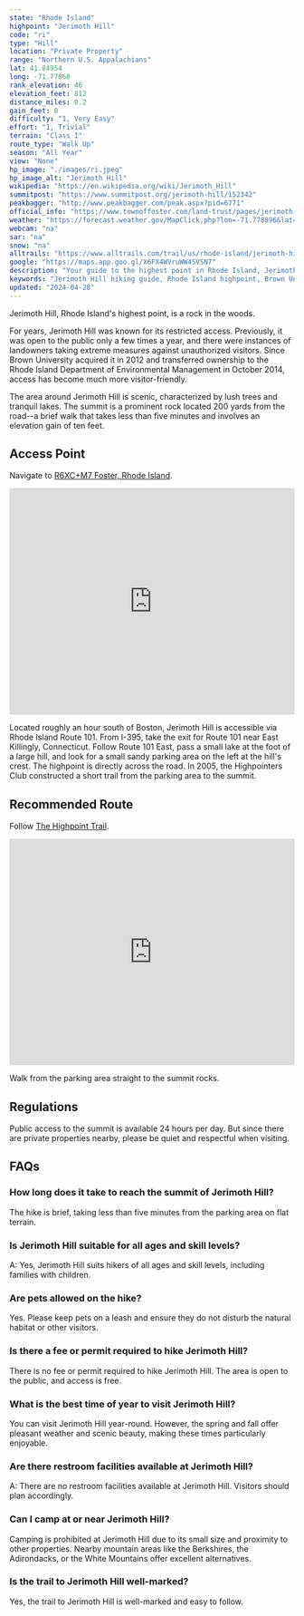 ```yaml
---
state: "Rhode Island"
highpoint: "Jerimoth Hill"
code: "ri"
type: "Hill"
location: "Private Property"
range: "Northern U.S. Appalachians"
lat: 41.84954
long: -71.77868
rank_elevation: 46
elevation_feet: 812
distance_miles: 0.2
gain_feet: 0
difficulty: "1, Very Easy"
effort: "1, Trivial"
terrain: "Class I"
route_type: "Walk Up"
season: "All Year"
view: "None"
hp_image: "./images/ri.jpeg"
hp_image_alt: "Jerimoth Hill"
wikipedia: "https://en.wikipedia.org/wiki/Jerimoth_Hill"
summitpost: "https://www.summitpost.org/jerimoth-hill/152342"
peakbagger: "http://www.peakbagger.com/peak.aspx?pid=6771"
official_info: "https://www.townoffoster.com/land-trust/pages/jerimoth-hill"
weather: "https://forecast.weather.gov/MapClick.php?lon=-71.778896&lat=41.849603"
webcam: "na"
sar: "na"
snow: "na"
alltrails: "https://www.alltrails.com/trail/us/rhode-island/jerimoth-hill-rhode-island-highpoint"
google: "https://maps.app.goo.gl/X6FX4WVruWW45VSN7"
description: "Your guide to the highest point in Rhode Island, Jerimoth Hill."
keywords: "Jerimoth Hill hiking guide, Rhode Island highpoint, Brown University highpoint"
updated: "2024-04-28"
---
```


Jerimoth Hill, Rhode Island's highest point, is a rock in the woods.

For years, Jerimoth Hill was known for its restricted access. Previously, it was open to the public only a few times a year, and there were instances of landowners taking extreme measures against unauthorized visitors. Since Brown University acquired it in 2012 and transferred ownership to the Rhode Island Department of Environmental Management in October 2014, access has become much more visitor-friendly.

The area around Jerimoth Hill is scenic, characterized by lush trees and tranquil lakes. The summit is a prominent rock located 200 yards from the road--a brief walk that takes less than five minutes and involves an elevation gain of ten feet.

## Access Point
Navigate to <a target="_blank" href="https://maps.app.goo.gl/X6FX4WVruWW45VSN7">R6XC+M7 Foster, Rhode Island</a>.

<iframe src="https://www.google.com/maps/embed?pb=!1m18!1m12!1m3!1d8418.320174000775!2d-71.78807848955695!3d41.84916332165465!2m3!1f0!2f0!3f0!3m2!1i1024!2i768!4f13.1!3m3!1m2!1s0x89e42fee649f0c2b%3A0xbffcc6b89e98a78!2sJerimoth%20Hill!5e0!3m2!1sen!2sus!4v1706249226301!5m2!1sen!2sus" width="100%" height="400" style="border:0;" allowfullscreen="" loading="lazy" referrerpolicy="no-referrer-when-downgrade"></iframe>

Located roughly an hour south of Boston, Jerimoth Hill is accessible via Rhode Island Route 101. From I-395, take the exit for Route 101 near East Killingly, Connecticut. Follow Route 101 East, pass a small lake at the foot of a large hill, and look for a small sandy parking area on the left at the hill's crest. The highpoint is directly across the road. In 2005, the Highpointers Club constructed a short trail from the parking area to the summit.

## Recommended Route
Follow <a target="_blank" href="https://www.alltrails.com/trail/us/rhode-island/jerimoth-hill-rhode-island-highpoint">The Highpoint Trail</a>.

<iframe class="alltrails" src="https://www.alltrails.com/widget/trail/us/rhode-island/jerimoth-hill-rhode-island-highpoint?scrollZoom=false&elevationDiagram=false&u=i&sh=cmpl5n" width="100%" height="400" frameborder="0" scrolling="no" marginheight="0" marginwidth="0" title="AllTrails: Trail Guides and Maps for Hiking, Camping, and Running"></iframe>

Walk from the parking area straight to the summit rocks.

## Regulations
Public access to the summit is available 24 hours per day. But since there are private properties nearby, please be quiet and respectful when visiting.

## FAQs

### How long does it take to reach the summit of Jerimoth Hill?
The hike is brief, taking less than five minutes from the parking area on flat terrain.

### Is Jerimoth Hill suitable for all ages and skill levels?
A: Yes, Jerimoth Hill suits hikers of all ages and skill levels, including families with children.

### Are pets allowed on the hike?
Yes. Please keep pets on a leash and ensure they do not disturb the natural habitat or other visitors.

### Is there a fee or permit required to hike Jerimoth Hill?
There is no fee or permit required to hike Jerimoth Hill. The area is open to the public, and access is free.

### What is the best time of year to visit Jerimoth Hill?
You can visit Jerimoth Hill year-round. However, the spring and fall offer pleasant weather and scenic beauty, making these times particularly enjoyable.

### Are there restroom facilities available at Jerimoth Hill?
A: There are no restroom facilities available at Jerimoth Hill. Visitors should plan accordingly.

### Can I camp at or near Jerimoth Hill?
Camping is prohibited at Jerimoth Hill due to its small size and proximity to other properties. Nearby mountain areas like the Berkshires, the Adirondacks, or the White Mountains offer excellent alternatives.

###  Is the trail to Jerimoth Hill well-marked?
Yes, the trail to Jerimoth Hill is well-marked and easy to follow.